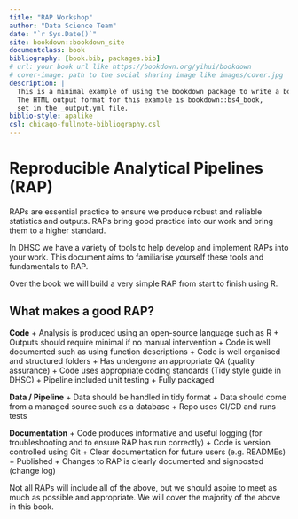 ```yaml
--- 
title: "RAP Workshop"
author: "Data Science Team"
date: "`r Sys.Date()`"
site: bookdown::bookdown_site
documentclass: book
bibliography: [book.bib, packages.bib]
# url: your book url like https://bookdown.org/yihui/bookdown
# cover-image: path to the social sharing image like images/cover.jpg
description: |
  This is a minimal example of using the bookdown package to write a book.
  The HTML output format for this example is bookdown::bs4_book,
  set in the _output.yml file.
biblio-style: apalike
csl: chicago-fullnote-bibliography.csl
---
```


# Reproducible Analytical Pipelines (RAP)

RAPs are essential practice to ensure we produce robust and reliable statistics and outputs. RAPs bring good practice into our work and bring them to a higher standard.

In DHSC we have a variety of tools to help develop and implement RAPs into your work. This document aims to familiarise yourself these tools and fundamentals to RAP.

Over the book we will build a very simple RAP from start to finish using R.

## What makes a good RAP?

**Code**
+ Analysis is produced using an open-source language such as R
+ Outputs should require minimal if no manual intervention
+ Code is well documented such as using function descriptions
+ Code is well organised and structured folders
+ Has undergone an appropriate QA (quality assurance)
+ Code uses appropriate coding standards (Tidy style guide in DHSC)
+ Pipeline included unit testing
+ Fully packaged

**Data / Pipeline**
+ Data should be handled in tidy format
+ Data should come from a managed source such as a database
+ Repo uses CI/CD and runs tests

**Documentation**
+ Code produces informative and useful logging (for troubleshooting and to ensure RAP has run correctly)
+ Code is version controlled using Git
+ Clear documentation for future users (e.g. READMEs)
+ Published
+ Changes to RAP is clearly documented and signposted (change log)


Not all RAPs will include all of the above, but we should aspire to meet as much as possible and appropriate. We will cover the majority of the above in this book.


